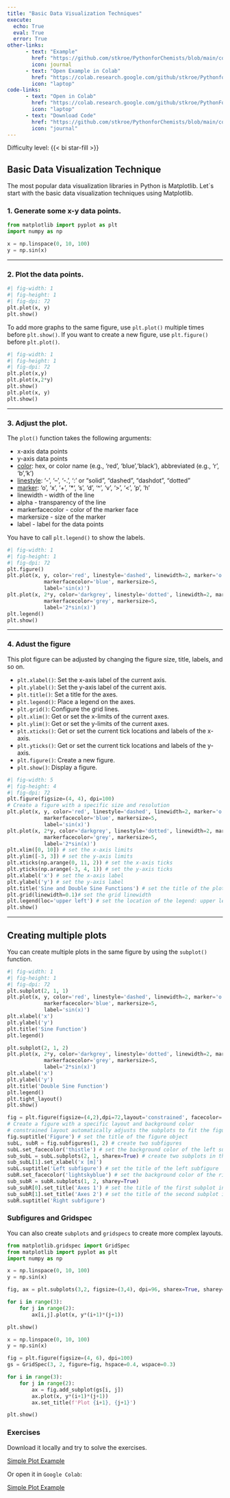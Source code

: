 ```yaml
---
title: "Basic Data Visualization Techniques"
execute: 
  echo: True
  eval: True
  error: True
other-links: 
      - text: "Example"
        href: "https://github.com/stkroe/PythonforChemists/blob/main/course/examples/SimplePlotExmple.ipynb"
        icon: journal
      - text: "Open Example in Colab"
        href: "https://colab.research.google.com/github/stkroe/PythonforChemists/blob/main/course/examples/SimplePlotExample.ipynb"
        icon: "laptop"
code-links:
      - text: "Open in Colab"
        href: "https://colab.research.google.com/github/stkroe/PythonForChemists/blob/main/course/notebooks/SimplePlot.ipynb"
        icon: "laptop"
      - text: "Download Code"
        href: "https://github.com/stkroe/PythonforChemists/blob/main/course/notebooks/SimplePlots.ipynb"
        icon: "journal"
---
```

Difficulty level: <span style="color:#2B7r492">{{< bi star-fill >}} </span>

## Basic Data Visualization Technique {.unnumbered}


The most popular data visualization libraries in Python is Matplotlib.
Let`s start with the basic data visualization techniques using Matplotlib.


### 1. Generate some x-y data points. {.unnumbered}

```python
from matplotlib import pyplot as plt
import numpy as np

x = np.linspace(0, 10, 100)
y = np.sin(x)
```

---

### 2. Plot the data points. {.unnumbered}

```python
#| fig-width: 1
#| fig-height: 1
#| fig-dpi: 72
plt.plot(x, y)
plt.show()
```

To add more graphs to the same figure, use `plt.plot()` multiple times before `plt.show()`.
If you want to create a new figure, use `plt.figure()` before `plt.plot()`.

```python
#| fig-width: 1
#| fig-height: 1
#| fig-dpi: 72
plt.plot(x,y)
plt.plot(x,2*y)
plt.show()
plt.plot(x, y)
plt.show()
```

---

### 3. Adjust the plot. {.unnumbered}


The `plot()` function takes the following arguments:

- x-axis data points
- y-axis data points
- [color](https://matplotlib.org/stable/users/explain/colors/colors.html): hex, or color name (e.g., 'red', 'blue','black'), abbreviated (e.g., 'r', 'b','k')
- [linestyle](https://matplotlib.org/stable/gallery/lines_bars_and_markers/linestyles.html): '-', '--', '-.', ':' or "solid", "dashed", "dashdot", "dotted"
- [marker](https://matplotlib.org/stable/api/markers_api.html): 'o', 'x', '+', '*', 's', 'd', '^', 'v', '>', '<', 'p', 'h'
- linewidth - width of the line
- alpha - transparency of the line
- markerfacecolor - color of the marker face
- markersize - size of the marker
- label - label for the data points



You have to call `plt.legend()` to show the labels.

```python
#| fig-width: 1
#| fig-height: 1
#| fig-dpi: 72
plt.figure()
plt.plot(x, y, color='red', linestyle='dashed', linewidth=2, marker='o', 
            markerfacecolor='blue', markersize=5,
            label='sin(x)')
plt.plot(x, 2*y, color='darkgrey', linestyle='dotted', linewidth=2, marker='x',
            markerfacecolor='grey', markersize=5,
            label='2*sin(x)')
plt.legend()
plt.show()
```

---

### 4. Adust the figure {.unnumbered}


This plot figure can be adjusted by changing the figure size, title, labels, and so on.
 
- `plt.xlabel()`: Set the x-axis label of the current axis.
- `plt.ylabel()`: Set the y-axis label of the current axis.
- `plt.title()`: Set a title for the axes.
- `plt.legend()`: Place a legend on the axes.
- `plt.grid()`: Configure the grid lines.
- `plt.xlim()`: Get or set the x-limits of the current axes.
- `plt.ylim()`: Get or set the y-limits of the current axes.
- `plt.xticks()`: Get or set the current tick locations and labels of the x-axis.
- `plt.yticks()`: Get or set the current tick locations and labels of the y-axis.
- `plt.figure()`: Create a new figure.
- `plt.show()`: Display a figure.

```python
#| fig-width: 5
#| fig-height: 4
#| fig-dpi: 72
plt.figure(figsize=(4, 4), dpi=100)
# Create a figure with a specific size and resolution
plt.plot(x, y, color='red', linestyle='dashed', linewidth=2, marker='o', 
            markerfacecolor='blue', markersize=5,
            label='sin(x)')
plt.plot(x, 2*y, color='darkgrey', linestyle='dotted', linewidth=2, marker='x',
            markerfacecolor='grey', markersize=5,
            label='2*sin(x)')
plt.xlim([0, 10]) # set the x-axis limits
plt.ylim([-3, 3]) # set the y-axis limits
plt.xticks(np.arange(0, 11, 2)) # set the x-axis ticks
plt.yticks(np.arange(-3, 4, 1)) # set the y-axis ticks
plt.xlabel('x') # set the x-axis label
plt.ylabel('y') # set the y-axis label
plt.title('Sine and Double Sine Functions') # set the title of the plot
plt.grid(linewidth=0.1)# set the grid linewidth
plt.legend(loc='upper left') # set the location of the legend: upper left, upper right, lower left, lower right
plt.show()
```

---


## Creating multiple plots {.unnumbered}

You can create multiple plots in the same figure by using the `subplot()` function.



```python
#| fig-width: 1
#| fig-height: 1
#| fig-dpi: 72
plt.subplot(2, 1, 1)
plt.plot(x, y, color='red', linestyle='dashed', linewidth=2, marker='o', 
            markerfacecolor='blue', markersize=5,
            label='sin(x)')
plt.xlabel('x')
plt.ylabel('y')
plt.title('Sine Function')
plt.legend()

plt.subplot(2, 1, 2)
plt.plot(x, 2*y, color='darkgrey', linestyle='dotted', linewidth=2, marker='x',
            markerfacecolor='grey', markersize=5,
            label='2*sin(x)')
plt.xlabel('x')
plt.ylabel('y')
plt.title('Double Sine Function')
plt.legend()   
plt.tight_layout()
plt.show()
```

```python
fig = plt.figure(figsize=(4,2),dpi=72,layout='constrained', facecolor='lightyellow')
# Create a figure with a specific layout and background color
# constrained layout automatically adjusts the subplots to fit the figure
fig.suptitle('Figure') # set the title of the figure object
subL, subR = fig.subfigures(1, 2) # create two subfigures
subL.set_facecolor('thistle') # set the background color of the left subfigure
sub_subL = subL.subplots(2, 1, sharex=True) # create two subplots in the left subfigure
sub_subL[1].set_xlabel('x [m]')
subL.suptitle('Left subfigure') # set the title of the left subfigure
subR.set_facecolor('lightskyblue') # set the background color of the right subfigure
sub_subR = subR.subplots(1, 2, sharey=True) 
sub_subR[0].set_title('Axes 1') # set the title of the first subplot in the right subfigure
sub_subR[1].set_title('Axes 2') # set the title of the second subplot in the right subfigure
subR.suptitle('Right subfigure')
```


### Subfigures and Gridspec

You can also create `subplots` and `gridspecs` to create more complex layouts.

```python
from matplotlib.gridspec import GridSpec
from matplotlib import pyplot as plt
import numpy as np

```

```python
x = np.linspace(0, 10, 100)
y = np.sin(x)

fig, ax = plt.subplots(3,2, figsize=(3,4), dpi=96, sharex=True, sharey=True, constrained_layout=True,gridspec_kw={'hspace': 0.2, 'wspace': 0.2})

for i in range(3):
    for j in range(2):
        ax[i,j].plot(x, y*(i+1)*(j+1))

plt.show()

```

```python
x = np.linspace(0, 10, 100)
y = np.sin(x)

fig = plt.figure(figsize=(4, 6), dpi=100)
gs = GridSpec(3, 2, figure=fig, hspace=0.4, wspace=0.3)

for i in range(3):
    for j in range(2):
        ax = fig.add_subplot(gs[i, j])
        ax.plot(x, y*(i+1)*(j+1))
        ax.set_title(f'Plot {i+1}, {j+1}')

plt.show()

```

### Exercises {.unnumbered}
Download it locally and try to solve the exercises. <br>

[Simple Plot Example](https://github.com/stkroe/PythonforChemists/blob/main/course/examples/SimplePlotExmple.ipynb)



Or open it in `Google Colab`:

[Simple Plot Example](https://colab.research.google.com/github/stkroe/PythonforChemists/blob/main/course/examples/SimplePlotExample.ipynb)



